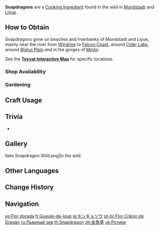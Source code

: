 {{Item Infobox
|id           = 100015
|image        = Item Snapdragon.png
|type         = Cooking Ingredients
|invCategory  = Materials
|description  = Can be eaten once cooked. As a spice, it can bring wonderful flavor to dishes.
|source1      = Found in the wild
|source2      = {{Sold By}}
|source3      = Reward from [[Expeditions]]
|source4      = [[Gardening]] with [[A Path of Value: Orderly Meadow|Orderly Meadow]]
}}
'''Snapdragons''' are a [[Cooking Ingredient]] found in the wild in [[Mondstadt]] and [[Liyue]].

==How to Obtain==
Snapdragons grow on beaches and riverbanks of Mondstadt and Liyue, mainly near the river from [[Windrise]] to [[Falcon Coast]], around [[Cider Lake]], around [[Bishui Plain]] and in the gorges of [[Minlin]].

See the '''[https://webstatic-sea.mihoyo.com/app/ys-map-sea/index.html#/map/2?shown_types=92 Teyvat Interactive Map]''' for specific locations.

===Shop Availability===
{{Shop Availability}}

===Gardening===
{{Recipe
|type = Orderly Meadow
|time = 2d 22h
|Snapdragon Seed = 1
|sort = Snapdragon Seed
}}

==Craft Usage==
{{Craft Usage}}

==Trivia==
* {{Related Items|type=variant}}

==Gallery==
<gallery>
Item Snapdragon Wild.png|In the wild
</gallery>

==Other Languages==
{{Other Languages
|en      = Snapdragon
|zhs     = 金鱼草
|zhs_rm  = Jīnyú Cǎo
|zht     = 金魚草
|zht_rm  = Jīnyú Cǎo
|zh_tl   = Snapdragon
|ja      = キンギョソウ
|ja_rm   = Kingyosou
|ja_tl   = Snapdragon
|ko      = 금어초
|ko_rm   = Geumeocho
|ko_tl   = Snapdragon
|es      = Flor dorada
|es_tl   = Golden Flower
|fr      = Gueule-de-loup
|fr_tl   = Snapdragon
|fr_note = ''Gueule-de-loup'' literally means "Wolf's Face" or "Wolf's Mouth".
|ru      = Львиный зев
|ru_tl   = Snapdragon
|th      = Snapdragon
|vi      = Cỏ Kim Ngư
|vi_tl   = 
|de      = Goldfischkraut
|de_tl   = Goldfish Herb
|id      = Snapdragon
|pt      = Flor Crânio de Dragão
|pt_tl   = 
|tr      = Aslanağzı
|tr_tl   = 
|it      = Bocca di leone
|it_tl   = Snapdragon
|it_note = ''Bocca di leone'' literally means "Lion's Mouth".
}}

==Change History==
{{Change History|1.0}}

==Navigation==
{{Material Navbox|type=Crafting Materials}}

[[es:Flor dorada]]
[[fr:Gueule-de-loup]]
[[ja:キンギョソウ]]
[[pt-br:Flor Crânio de Dragão]]
[[ru:Львиный зев]]
[[th:Snapdragon]]
[[zh:金魚草]]
[[uk:Ротики]]